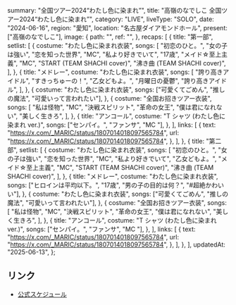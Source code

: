  summary: "全国ツアー2024“わたし色に染まれ”",
  title: "高嶺のなでしこ 全国ツアー2024“わたし色に染まれ”",
  category: "LIVE",
  liveType: "SOLO",
  date: "2024-06-16",
  region: "愛知",
  location: "名古屋ダイアモンドホール",
  present: ["高嶺のなでしこ"],
  image: {
    path: "",
    ref: "",
  },
  recaps: [
    {
      title: "第一部",
      setlist: [
        {
          costume: "わたし色に染まれ衣装",
          songs: [
            "初恋のひと。",
            "女の子は強い",
            "恋を知った世界",
            "MC",
            "私より好きでいて",
            "17歳",
            "メイド☆至上主義",
            "MC",
            "START (TEAM SHACHI cover)",
            "沸き曲 (TEAM SHACHI cover)",
          ],
        },
        {
          title: "メドレー",
          costume: "わたし色に染まれ衣装",
          songs: [
            "誇り高きアイドル",
            "すきっちゅーの！",
            "乙女どもよ。",
            "月曜日の憂鬱",
            "誇り高きアイドル",
          ],
        },
        {
          costume: "わたし色に染まれ衣装",
          songs: ["可愛くてごめん", "推しの魔法", "可愛いって言われたい"],
        },
        {
          costume: "全国お招きツアー衣装",
          songs: [
            "私は怪物",
            "MC",
            "決戦スピリット",
            "革命の女王",
            "僕は君になれない",
            "美しく生きろ",
          ],
        },
        {
          title: "アンコール",
          costume: "T シャツ (わたし色に染まれ ver.)",
          songs: ["センパイ。", "ファンサ", "MC  "],
        },
      ],
      links: [
        {
          text: "https://x.com/_MARIC/status/1807014018097565784",
          url: "https://x.com/_MARIC/status/1807014018097565784",
        },
      ],
    },
    {
      title: "第二部",
      setlist: [
        {
          costume: "わたし色に染まれ衣装",
          songs: [
            "初恋のひと。",
            "女の子は強い",
            "恋を知った世界",
            "MC",
            "私より好きでいて",
            "乙女どもよ。",
            "メイド☆至上主義",
            "MC",
            "START (TEAM SHACHI cover)",
            "沸き曲 (TEAM SHACHI cover)",
          ],
        },
        {
          title: "メドレー",
          costume: "わたし色に染まれ衣装",
          songs: ["ヒロインは平均以下。", "17歳", "男の子の目的は何？", "#超絶かわいい"],
        },
        {
          costume: "わたし色に染まれ衣装",
          songs: ["可愛くてごめん", "推しの魔法", "可愛いって言われたい"],
        },
        {
          costume: "全国お招きツアー衣装",
          songs: [
            "私は怪物",
            "MC",
            "決戦スピリット",
            "革命の女王",
            "僕は君になれない",
            "美しく生きろ",
          ],
        },
        {
          title: "アンコール",
          costume: "T シャツ (わたし色に染まれ ver.)",
          songs: ["センパイ。", "ファンサ", "MC  "],
        },
      ],
      links: [
        {
          text: "https://x.com/_MARIC/status/1807014018097565784",
          url: "https://x.com/_MARIC/status/1807014018097565784",
        },
      ],
    },
  ],
  updatedAt: "2025-06-13",
};

## リンク

- [公式スケジュール](https://takanenonadeshiko.jp/?p=1883)
